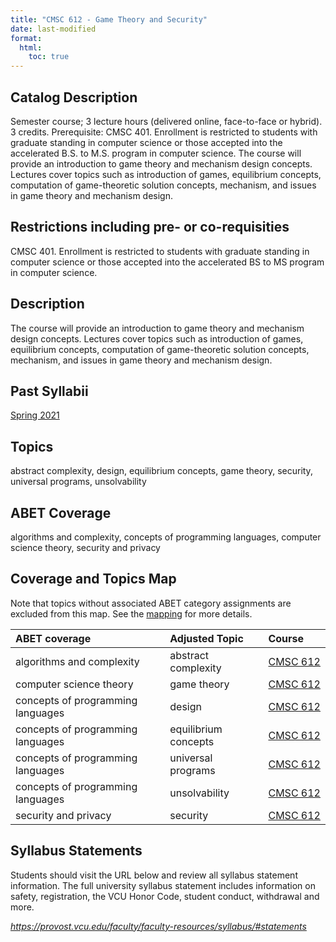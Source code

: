 ```yaml
---
title: "CMSC 612 - Game Theory and Security"
date: last-modified
format:
  html:
    toc: true
---
```


## Catalog Description

Semester course; 3 lecture hours (delivered online, face-to-face or hybrid). 3 credits. Prerequisite: CMSC 401. Enrollment is restricted to students with graduate standing in computer science or those accepted into the accelerated B.S. to M.S. program in computer science. The course will provide an introduction to game theory and mechanism design concepts. Lectures cover topics such as introduction of games, equilibrium concepts, computation of game-theoretic solution concepts, mechanism, and issues in game theory and mechanism design.


## Restrictions including pre- or co-requisities
 
CMSC 401. Enrollment is restricted to students with graduate standing in computer science or those accepted into the accelerated BS to MS program in computer science.

## Description

The course will provide an introduction to game theory and mechanism design concepts. Lectures cover topics such as introduction of games, equilibrium concepts, computation of game-theoretic solution concepts, mechanism, and issues in game theory and mechanism design.

## Past Syllabii

<a href='./202120/CMSC_612_Syllabus_Spring_2021.pdf'>Spring 2021</a>

## Topics

abstract complexity, design, equilibrium concepts, game theory, security, universal programs, unsolvability

## ABET Coverage

algorithms and complexity, concepts of programming languages, computer science theory, security and privacy

## Coverage and Topics Map

Note that topics without associated ABET category assignments are excluded from this map.  See the [mapping](https://docs.google.com/spreadsheets/d/1qrN3L7eRLsM-aVMHYaLQN-FMYtrTJf0_h6dLKlUdPkk/edit#gid=338318647) for more details.

ABET coverage                      Adjusted Topic        Course
---------------------------------  --------------------  ----------------------------------
algorithms and complexity          abstract complexity   <a href='CMSC612.qmd'>CMSC 612</a>
computer science theory            game theory           <a href='CMSC612.qmd'>CMSC 612</a>
concepts of programming languages  design                <a href='CMSC612.qmd'>CMSC 612</a>
concepts of programming languages  equilibrium concepts  <a href='CMSC612.qmd'>CMSC 612</a>
concepts of programming languages  universal programs    <a href='CMSC612.qmd'>CMSC 612</a>
concepts of programming languages  unsolvability         <a href='CMSC612.qmd'>CMSC 612</a>
security and privacy               security              <a href='CMSC612.qmd'>CMSC 612</a>


## Syllabus Statements

Students should visit the URL below and review all syllabus statement information. The full university syllabus statement includes information on safety, registration, the VCU Honor Code, student conduct, withdrawal and more.

*<https://provost.vcu.edu/faculty/faculty-resources/syllabus/#statements>*


